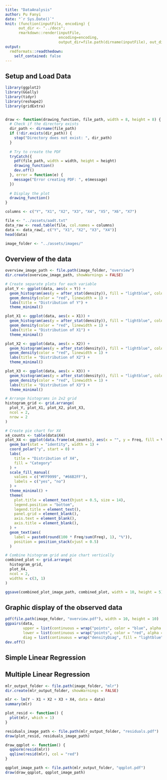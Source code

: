 ```yaml
---
title: "DataAnalysis"
author: Pu Fanyi
date: "`r Sys.Date()`"
knit: (function(inputFile, encoding) {
      out_dir <- "../docs";
      rmarkdown::render(inputFile,
                        encoding=encoding,
                        output_dir=file.path(dirname(inputFile), out_dir));})
output:
  rmdformats::readthedown:
    self_contained: false
---
```



## Setup and Load Data

```r
library(ggplot2)
library(GGally)
library(tidyr)
library(reshape2)
library(gridExtra)


draw <- function(drawing_function, file_path, width = 8, height = 8) {
  # Check if the directory exists
  dir_path <- dirname(file_path)
  if (!dir.exists(dir_path)) {
    stop("Directory does not exist: ", dir_path)
  }
  
  # Try to create the PDF
  tryCatch({
    pdf(file_path, width = width, height = height)
    drawing_function()
    dev.off()
  }, error = function(e) {
    message("Error creating PDF: ", e$message)
  })
  
  # Display the plot
  drawing_function()
}
```


```r
columns <- c("Y", "X1", "X2", "X3", "X4", "X5", "X6", "X7")
```


```r
file <- "../assets/aadt.txt"
data_raw <- read.table(file, col.names = columns)
data <- data_raw[, c("Y", "X1", "X2", "X3", "X4")]
head(data)
```

```r
image_folder <- "../assets/images/"
```


## Overview of the data

```r
overview_image_path <- file.path(image_folder, "overview")
dir.create(overview_image_path, showWarnings = FALSE)
```


```r

# Create separate plots for each variable
plot_Y <- ggplot(data, aes(x = Y)) +
  geom_histogram(aes(y = after_stat(density)), fill = "lightblue", color = "black", bins = 30, alpha = 0.6) +
  geom_density(color = "red", linewidth = 1) +
  labs(title = "Distribution of Y") +
  theme_minimal()

plot_X1 <- ggplot(data, aes(x = X1)) +
  geom_histogram(aes(y = after_stat(density)), fill = "lightblue", color = "black", bins = 30, alpha = 0.6) +
  geom_density(color = "red", linewidth = 1) +
  labs(title = "Distribution of X1") +
  theme_minimal()

plot_X2 <- ggplot(data, aes(x = X2)) +
  geom_histogram(aes(y = after_stat(density)), fill = "lightblue", color = "black", bins = 30, alpha = 0.6) +
  geom_density(color = "red", linewidth = 1) +
  labs(title = "Distribution of X2") +
  theme_minimal()

plot_X3 <- ggplot(data, aes(x = X3)) +
  geom_histogram(aes(y = after_stat(density)), fill = "lightblue", color = "black", bins = 30, alpha = 0.6) +
  geom_density(color = "red", linewidth = 1) +
  labs(title = "Distribution of X3") +
  theme_minimal()

# Arrange histograms in 2x2 grid
histogram_grid <- grid.arrange(
  plot_Y, plot_X1, plot_X2, plot_X3,
  ncol = 2,
  nrow = 2
)

# Create pie chart for X4
x4_counts <- table(data$X4)
plot_X4 <- ggplot(data.frame(x4_counts), aes(x = "", y = Freq, fill = Var1)) +
  geom_bar(stat = "identity", width = 1) +
  coord_polar("y", start = 0) +
  labs(
    title = "Distribution of X4",
    fill = "Category"
  ) +
  scale_fill_manual(
    values = c("#FF9999", "#66B2FF"),
    labels = c("yes", "no")
  ) +
  theme_minimal() +
  theme(
    plot.title = element_text(hjust = 0.5, size = 14),
    legend.position = "bottom",
    legend.title = element_text(),
    panel.grid = element_blank(),
    axis.text = element_blank(),
    axis.title = element_blank(),
  ) +
  geom_text(aes(
    label = paste0(round(100 * Freq/sum(Freq), 1), "%")),
    position = position_stack(vjust = 0.5)
  )

# Combine histogram grid and pie chart vertically
combined_plot <- grid.arrange(
  histogram_grid,
  plot_X4,
  ncol = 2,
  widths = c(3, 1)
)

ggsave(combined_plot_image_path, combined_plot, width = 10, height = 5)
```


## Graphic display of the observed data

```r
pdf(file.path(image_folder, "overview.pdf"), width = 10, height = 10)
ggpairs(data,
        upper = list(continuous = wrap("points", color = "blue", alpha = 0.5, size = 2)),
        lower = list(continuous = wrap("points", color = "red", alpha = 0.5, size = 2)),
        diag = list(continuous = wrap("densityDiag", fill = "lightblue")))
dev.off()
```

## Simple Linear Regression



## Multiple Linear Regression

```r
mlr_output_folder <- file.path(image_folder, "mlr")
dir.create(mlr_output_folder, showWarnings = FALSE)
```


```r
mlr <- lm(Y ~ X1 + X2 + X3 + X4, data = data)
summary(mlr)
```


```r
plot_resid <- function() {
  plot(mlr, which = 1)
}

residuals_image_path <- file.path(mlr_output_folder, "residuals.pdf")
draw(plot_resid, residuals_image_path)
```

```r
draw_qqplot <- function() {
  qqnorm(resid(mlr))
  qqline(resid(mlr), col = "red")
}

qqplot_image_path <- file.path(mlr_output_folder, "qqplot.pdf")
draw(draw_qqplot, qqplot_image_path)
```

